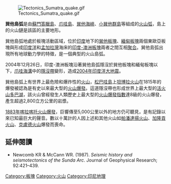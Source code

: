 [[Image:Tectonics_Sumatra_quake.gif|thumb]]

'''巽他島弧'''是由[[蘇門答臘島|蘇門答臘島]]、[[爪哇島|爪哇島]]、[[巽他海峽|巽他海峽]]、[[小巽他群島|小巽他群島]]等組成的[[火山弧|火山弧]]，島上的火山鏈是該區的主要地形。

巽他島弧地處於板塊活動區域，位於[[印度|印度]]地下的[[巽他板塊|巽他板塊]]、[[緬甸板塊|緬甸板塊]]兩個東歐亞板塊與形成[[印度洋|印度洋]]和[[孟加拉灣|孟加拉灣]]海床的[[印度-澳洲板塊|印度-澳洲板塊]]兩者之間互相[[聚合板塊邊緣|聚合]]。巽他島弧出現所有地球動力學的特徵，是一個典型的火山島弧。

2004年12月26日，印度-澳洲板塊沿著巽他島弧隱沒於巽他板塊和緬甸板塊以下，[[爪哇海溝|爪哇海溝]]中的[[隱沒帶|隱沒帶]]變形，造成[[2004年印度洋大地震|2004年印度洋大地震]]。

巽他島弧上有世界上最危險和爆炸性的[[火山|火山]]，[[松巴哇島|松巴哇島]]上[[坦博拉火山|坦博拉火山]]在1815年的爆發被認為是有史以來最大型的[[火山爆發|火山爆發]]。這道隱沒帶也形成世界上最大型的[[活火山|活火山]][[多巴湖|多巴湖]]，該火山曾經發生人類歷史上最大型的[[火山爆發指數|火山爆發指數]]達8級的火山爆發，產生超過2,800立方公里的岩漿。

[[1883年喀拉喀托火山爆發|1883年喀拉喀托火山爆發]]，巨響傳至5,000公里以外的地方仍可聽見，是有記錄以來已知最巨大的聲音。數以十萬計的人因上述和其他火山如[[帕潘達揚火山|帕潘達揚火山]]、[[加隆貢火山|加隆貢火山]]、[[克盧德火山|克盧德火山]]爆發而喪命。

==延伸閱讀==
* Newcomb KR & McCann WR. (1987). ''Seismic history and seismotectonics of the Sunda Arc''. Journal of Geophysical Research; 92:421–439.

[[Category:板塊|Category:板塊]]
[[Category:火山|Category:火山]]
[[Category:印尼地理|Category:印尼地理]]

{{tectonics-stub}}